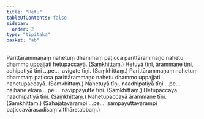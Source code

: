 ```yaml
---
title: "Hetu"
tableOfContents: false
sidebar:
  order: 2
type: "tipitaka"
basket: "ab"
---
```



<DynamicBreadcrumb />

<Division number="170">

<Paragraph number="628">
Parittārammaṇaṃ nahetuṃ dhammaṃ paṭicca parittārammaṇo nahetu dhammo uppajjati hetupaccayā. (Saṃkhittaṃ.)
</Paragraph>

<Paragraph number="629">
Hetuyā tīṇi, ārammaṇe tīṇi, adhipatiyā tīṇi …pe…  avigate tīṇi. (Saṃkhittaṃ.)
</Paragraph>

</Division>
<Division number="171">

<Paragraph number="630">
Parittārammaṇaṃ nahetuṃ dhammaṃ paṭicca parittārammaṇo nahetu dhammo uppajjati nahetupaccayā. (Saṃkhittaṃ.)
</Paragraph>

<Paragraph number="631">
Nahetuyā tīṇi, naadhipatiyā tīṇi …pe…  najhāne ekaṃ …pe…  navippayutte tīṇi. (Saṃkhittaṃ.)
</Paragraph>

<Paragraph number="632">
Hetupaccayā naadhipatiyā tīṇi. (Saṃkhittaṃ.)
</Paragraph>

<Paragraph number="633">
Nahetupaccayā ārammaṇe tīṇi. (Saṃkhittaṃ.)
</Paragraph>

<Paragraph number="634">
(Sahajātavārampi …pe…  sampayuttavārampi paṭiccavārasadisaṃ vitthāretabbaṃ.)
</Paragraph>
</Division>